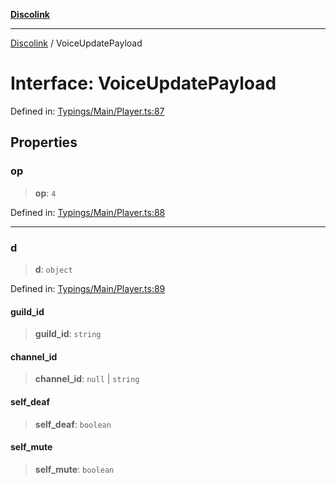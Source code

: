 [**Discolink**](../README.md)

***

[Discolink](../globals.md) / VoiceUpdatePayload

# Interface: VoiceUpdatePayload

Defined in: [Typings/Main/Player.ts:87](https://github.com/Archayu/discolink/blob/ddfd70ea55cc6996bf3567765f64fb3824cd3f79/src/Typings/Main/Player.ts#L87)

## Properties

### op

> **op**: `4`

Defined in: [Typings/Main/Player.ts:88](https://github.com/Archayu/discolink/blob/ddfd70ea55cc6996bf3567765f64fb3824cd3f79/src/Typings/Main/Player.ts#L88)

***

### d

> **d**: `object`

Defined in: [Typings/Main/Player.ts:89](https://github.com/Archayu/discolink/blob/ddfd70ea55cc6996bf3567765f64fb3824cd3f79/src/Typings/Main/Player.ts#L89)

#### guild\_id

> **guild\_id**: `string`

#### channel\_id

> **channel\_id**: `null` \| `string`

#### self\_deaf

> **self\_deaf**: `boolean`

#### self\_mute

> **self\_mute**: `boolean`
